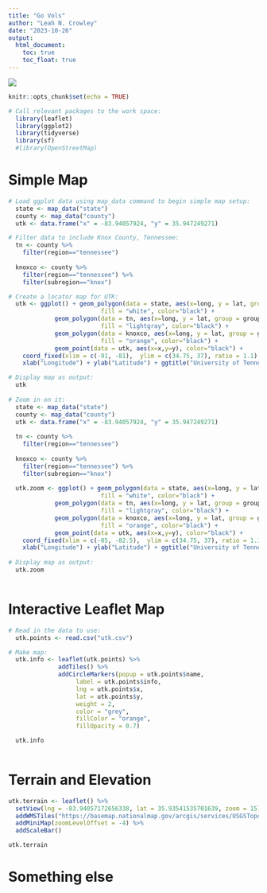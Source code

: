 ```yaml
---
title: "Go Vols"
author: "Leah N. Crowley"
date: "2023-10-26"
output:
  html_document:
    toc: true
    toc_float: true
---
```


![](pic.png)

```r
knitr::opts_chunk$set(echo = TRUE)

# Call relevant packages to the work space: 
  library(leaflet)
  library(ggplot2)
  library(tidyverse)
  library(sf)
  #library(OpenStreetMap)

```

# Simple Map

```r

# Load ggplot data using map_data command to begin simple map setup:
  state <- map_data("state")
  county <- map_data("county")
  utk <- data.frame("x" = -83.94057924, "y" = 35.947249271)

# Filter data to include Knox County, Tennessee:
  tn <- county %>% 
    filter(region=="tennessee")
  
  knoxco <- county %>% 
    filter(region=="tennessee") %>% 
    filter(subregion=="knox")

# Create a locator map for UTK:
  utk <- ggplot() + geom_polygon(data = state, aes(x=long, y = lat, group = group),
                          fill = "white", color="black") + 
             geom_polygon(data = tn, aes(x=long, y = lat, group = group),
                          fill = "lightgray", color="black") + 
             geom_polygon(data = knoxco, aes(x=long, y = lat, group = group),
                          fill = "orange", color="black") + 
             geom_point(data = utk, aes(x=x,y=y), color="black") +
    coord_fixed(xlim = c(-91, -81),  ylim = c(34.75, 37), ratio = 1.1) + 
    xlab("Longitude") + ylab("Latitude") + ggtitle("University of Tennessee, Knox County, TN")

# Display map as output: 
  utk
  
# Zoom in on it:
  state <- map_data("state")
  county <- map_data("county")
  utk <- data.frame("x" = -83.94057924, "y" = 35.947249271)
  
  tn <- county %>% 
    filter(region=="tennessee")
  
  knoxco <- county %>% 
    filter(region=="tennessee") %>% 
    filter(subregion=="knox")
  
  utk.zoom <- ggplot() + geom_polygon(data = state, aes(x=long, y = lat, group = group),
                          fill = "white", color="black") + 
             geom_polygon(data = tn, aes(x=long, y = lat, group = group),
                          fill = "lightgray", color="black") + 
             geom_polygon(data = knoxco, aes(x=long, y = lat, group = group),
                          fill = "orange", color="black") + 
             geom_point(data = utk, aes(x=x,y=y), color="black") +
    coord_fixed(xlim = c(-85, -82.5),  ylim = c(34.75, 37), ratio = 1.1) + 
    xlab("Longitude") + ylab("Latitude") + ggtitle("University of Tennessee, Knox County, TN")
  
# Display map as output:
  utk.zoom
  
```

# Interactive Leaflet Map

```r

# Read in the data to use:
  utk.points <- read.csv("utk.csv")

# Make map: 
  utk.info <- leaflet(utk.points) %>% 
              addTiles() %>%
              addCircleMarkers(popup = utk.points$name,
                   label = utk.points$info,
                   lng = utk.points$x, 
                   lat = utk.points$y,
                   weight = 2,
                   color = "grey",
                   fillColor = "orange",
                   fillOpacity = 0.7)

  utk.info 
  
```

# Terrain and Elevation

```r

utk.terrain <- leaflet() %>% 
  setView(lng = -83.94057172656338, lat = 35.93541535701639, zoom = 15) %>%
  addWMSTiles("https://basemap.nationalmap.gov/arcgis/services/USGSTopo/MapServer/WmsServer", layers = "0") %>%
  addMiniMap(zoomLevelOffset = -4) %>%
  addScaleBar()

utk.terrain

```


# Something else 